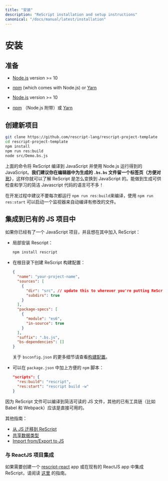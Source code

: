 ```yaml
---
title: "安装"
description: "ReScript installation and setup instructions"
canonical: "/docs/manual/latest/installation"
---
```


<!-- # Installation -->
# 安装

<!-- ## Prerequisites -->
## 准备
- [Node.js](https://nodejs.org/) version >= 10
- [npm](https://docs.npmjs.com/cli/) (which comes with Node.js) or [Yarn](https://yarnpkg.com/)

- [Node.js](https://nodejs.org/) version >= 10
- [npm](https://docs.npmjs.com/cli/) （Node.js 附带）或 [Yarn](https://yarnpkg.com/)


<!-- ## New Project -->
## 创建新项目

```sh
git clone https://github.com/rescript-lang/rescript-project-template
cd rescript-project-template
npm install
npm run res:build
node src/Demo.bs.js
```

<!-- That compiles your ReScript into JavaScript, then uses Node.js to run said JavaScript. **We recommend you use our unique workflow of keeping a tab open for the generated `.bs.js` file**, so that you can learn how ReScript transforms into JavaScript. Not many languages output clean JavaScript code you can inspect and learn from! -->

上面的命令将 ReScript 编译到 JavaScript 并使用 Node.js 运行得到的 JavaScript。**我们建议你在编辑器中为生成的 `.bs.bs` 文件留一个标签页（方便对比）**，这样你就可以了解 ReScript 是怎么变换到 JavaScript 的。能做到生成可供检查和学习的简洁 Javascript 代码的语言可不多！

<!-- During development, instead of running `npm run res:build` each time to compile, use `npm run res:start` to start a watcher that recompiles automatically after file changes. -->

在开发过程中建议不要每次都运行 `npm run res:build`来编译，使用 `npm run res:start` 可以启动一个监视器来自动编译有修改的文件。

<!-- ## Integrate Into an Existing JS Project -->
## 集成到已有的 JS 项目中

<!-- If you already have a JavaScript project into which you'd like to add ReScript: -->

如果你已经有了一个 JavaScript 项目，并且想在其中加入 ReScript：

<!-- - Install ReScript locally: -->

- 局部安装 Rescript：
  ```sh
  npm install rescript
  ```
<!-- - Create a ReScript build configuration at the root: -->

- 在根目录下创建 ReScript 构建配置：
  ```json
  {
    "name": "your-project-name",
    "sources": [
      {
        "dir": "src", // update this to wherever you're putting ReScript files
        "subdirs": true
      }
    ],
    "package-specs": [
      {
        "module": "es6",
        "in-source": true
      }
    ],
    "suffix": ".bs.js",
    "bs-dependencies": []
  }
  ```

  <!-- See [Build Configuration](build-configuration) for more details on `bsconfig.json`. -->

  关于 `bsconfig.json` 的更多细节请查看[构建配置](build-configuration)。

<!-- - Add convenience `npm` scripts to `package.json`: -->

- 可以在 `package.json` 中加上方便的 `npm` 脚本：
  ```json
  "scripts": {
    "res:build": "rescript",
    "res:start": "rescript build -w"
  }
  ```
<!-- Since ReScript compiles to clean readable JS files, the rest of your existing toolchain (e.g. Babel and Webpack) should just work! -->

因为 ReScript 文件可以编译到简洁可读的 JS 文件，其他的已有工具链（比如 Babel 和 Webpack）应该是直接可用的。

<!-- Helpful guides: -->

其他指南：

<!--
- [Converting from JS](converting-from-js).
- [Shared Data Types](shared-data-types).
- [Import from/Export to JS](import-from-export-to-js).
-->

- [从 JS 迁移到 ReScript](converting-from-js)
- [共享数据类型](shared-data-types)
- [Import from/Export to JS](import-from-export-to-js)

<!-- ### Integrate with a ReactJS Project -->
### 与 ReactJS 项目集成

<!-- To start a [rescript-react](/docs/react/latest/introduction) app, or to integrate ReScript into an existing ReactJS app, follow the instructions [here](/docs/react/latest/installation). -->

如果需要创建一个 [rescript-react](/docs/react/latest/introduction) app 或在现有的 ReactJS app 中集成 ReScript，请阅读 [这里](/docs/react/latest/installation) 的指南。

